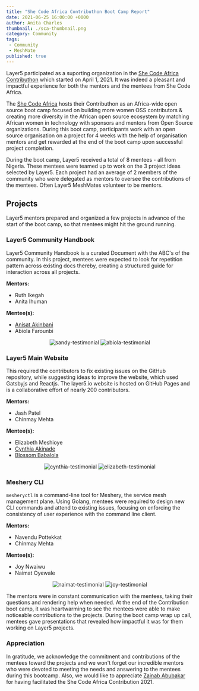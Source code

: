 ```yaml
---
title: "She Code Africa Contributhon Boot Camp Report"
date: 2021-06-25 16:00:00 +0000
author: Anita Charles
thumbnail: ./sca-thumbnail.png
category: Community
tags:
 - Community
 - MeshMate
published: true
---
```





<BlogWrapper>
  <p>
  Layer5 participated as a suporting organization in the <a href="https://sites.google.com/shecodeafrica.org/contributhon" rel="nofollow">She Code Africa Contributhon</a> which started on April 1, 2021. It was indeed a pleasant and impactful experience for both the mentors and the mentees from She Code Africa.
  </p>
  <p>
  The <a href="https://www.shecodeafrica.org" rel="nofollow">She Code Africa</a> hosts their Contributhon as an Africa-wide open source boot camp focused on building more women OSS contributors & creating more diversity in the African open source ecosystem by matching African women in technology with sponsors and mentors from Open Source organizations. During this boot camp, participants work with an open source organisation on a project for 4 weeks with the help of organisation mentors and get rewarded at the end of the boot camp upon successful project completion.
  </p>

  During the boot camp, Layer5 received a total of 8 mentees - all from Nigeria. These mentees were teamed up to work on the 3 project ideas selected by Layer5. Each project had an average of 2 members of the community who were delegated as mentors to oversee the contributions of the mentees. Often <Link to="/community/meshmates">Layer5 MeshMates</Link> volunteer to be mentors.

  <h2>Projects</h2>
  <p>Layer5 mentors prepared and organized a few projects in advance of the start of the boot camp, so that mentees might hit the ground running.</p>

  <h3>Layer5 Community Handbook</h3>
  
  <p>
    Layer5 Community Handbook is a curated Document with the ABC's of the community. In this project, mentees were expected to look for repetition pattern across existing docs thereby, creating a structured guide for interaction across all projects.
  </p>
  <b>Mentors:</b>
  <ul>
    <li><Link to="/community/members/ruth-ikegah">Ruth Ikegah</Link></li>
    <li><Link  to="/community/members/anita-ihuman">Anita Ihuman</Link></li>
  </ul>
  <b>Mentee(s):</b>
  <ul>
    <li><a href="https://twitter.com/AnisatAkinbani">Anisat Akinbani</a></li>
    <li><Link to="/community/members/abiola-farounbi">Abiola Farounbi</Link></li>
  </ul>
  
  
  <p align="center">
  <img
    src={ Sandy }
    alt="sandy-testimonial"
  />
  <img
    src={ Abiola }
    alt="abiola-testimonial"
  />
  </p>
  
  <h3>Layer5 Main Website</h3>
  
  <p>
    This required the contributors to fix existing issues on the GitHub repository, while suggesting ideas to improve the website, which used Gatsbyjs and Reactjs. The layer5.io website is hosted on GitHub Pages and is a collaborative effort of nearly 200 contributors.
  </p>
  <b>Mentors:</b>
  <ul>
    <li><Link to="/community/members/jash-patel">Jash Patel</Link></li>
    <li><Link  to="/community/members/chinmay-mehta">Chinmay Mehta</Link></li>
  </ul>
  <b>Mentee(s):</b>
  <ul>
    <li><Link to="/community/members/elizabeth-lola">Elizabeth Meshioye</Link></li>
    <li><a href="https://twitter.com/adun__ni" rel="nofollow">Cynthia Akinade</a></li>
    <li><a href="https://twitter.com/blossom_babs" rel="nofollow">Blossom Babalola</a></li>
  </ul>

  <p align="center">
  <img
    src={ Cynthia }
    alt="cynthia-testimonial"
  />
  <img
    src={ Elizabeth }
    alt="elizabeth-testimonial"
  />
  </p>
  <h3>Meshery CLI</h3>
  <p>
    <code>mesheryctl</code> is a command-line tool for Meshery, the service mesh management plane. Using Golang, mentees were required to design new CLI commands and attend to existing issues, focusing on enforcing the consistency of user experience with the command line client.
  </p>
  
  <b>Mentors:</b>
  <ul>
    <li><Link to="/community/members/navendu-pottekkat">Navendu Pottekkat</Link></li>
    <li><Link to="/community/members/chinmay-mehta">Chinmay Mehta</Link></li>
  </ul>
  <b>Mentee(s):</b>
  <ul>
    <li><Link to="/community/members/joy-nwaiwu">Joy Nwaiwu</Link></li>
    <li><Link to="/community/members/naimat-oyewale">Naimat Oyewale</Link></li>
  </ul>
  
  <p align="center">
  <img
    src={ Naimat }
    alt="naimat-testimonial"
  />
  <img
    src={ Joy }
    alt="joy-testimonial"
  />
  </p>
  
  <p>
  The mentors were in constant communication with the mentees, taking their questions and rendering help when needed. At the end of the Contribution boot camp, it was heartwarming to see the mentees were able to make noticeable contributions to the projects.  During the boot camp wrap up call, mentees gave presentations that revealed how impactful it was for them working on Layer5 projects.
  </p>
  
  <h3>Appreciation</h3>
  <p>
  In gratitude, we acknowledge the commitment and contributions of the mentees toward the projects and we won't forget our incredible mentors who were devoted to meeting the needs and answering to the mentees during this bootcamp. Also, we would like to appreciate <a href="https://twitter.com/zaycodes">Zainab Abubakar</a> for having facilitated the She Code Africa 
  Contribution 2021.</p>

</BlogWrapper>
